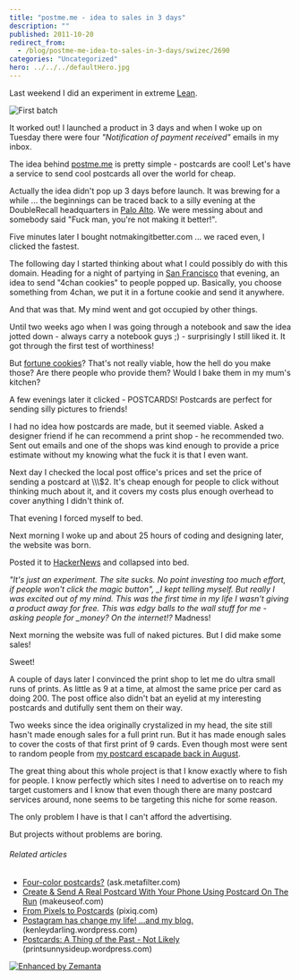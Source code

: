 ```yaml
---
title: "postme.me - idea to sales in 3 days"
description: ""
published: 2011-10-20
redirect_from:
  - /blog/postme-me-idea-to-sales-in-3-days/swizec/2690
categories: "Uncategorized"
hero: ../../../defaultHero.jpg
---
```


Last weekend I did an experiment in extreme [Lean](http://en.wikipedia.org/wiki/Lean_Startup).

![](https://swizec.com/blog/wp-content/uploads/2011/10/57cab9bec4c74bf2b3c7ded9f6675d02_78.jpg "First batch")

It worked out! I launched a product in 3 days and when I woke up on Tuesday there were four _"Notification of payment received"_ emails in my inbox.

The idea behind [postme.me](http://postme.me) is pretty simple - postcards are cool! Let's have a service to send cool postcards all over the world for cheap.

Actually the idea didn't pop up 3 days before launch. It was brewing for a while ... the beginnings can be traced back to a silly evening at the DoubleRecall headquarters in [Palo Alto](<http://maps.google.com/maps?ll=37.4291666667,-122.138055556&spn=0.1,0.1&q=37.4291666667,-122.138055556 (Palo%20Alto%2C%20California)&t=h> "Palo Alto, California"). We were messing about and somebody said "Fuck man, you're not making it better!".

Five minutes later I bought notmakingitbetter.com ... we raced even, I clicked the fastest.

The following day I started thinking about what I could possibly do with this domain. Heading for a night of partying in [San Francisco](<http://maps.google.com/maps?ll=37.7793,-122.4192&spn=0.1,0.1&q=37.7793,-122.4192 (San%20Francisco)&t=h> "San Francisco") that evening, an idea to send "4chan cookies" to people popped up. Basically, you choose something from 4chan, we put it in a fortune cookie and send it anywhere.

And that was that. My mind went and got occupied by other things.

Until two weeks ago when I was going through a notebook and saw the idea jotted down - always carry a notebook guys ;) - surprisingly I still liked it. It got through the first test of worthiness!

But [fortune cookies](http://en.wikipedia.org/wiki/Fortune_cookie "Fortune cookie")? That's not really viable, how the hell do you make those? Are there people who provide them? Would I bake them in my mum's kitchen?

A few evenings later it clicked - POSTCARDS! Postcards are perfect for sending silly pictures to friends!

I had no idea how postcards are made, but it seemed viable. Asked a designer friend if he can recommend a print shop - he recommended two. Sent out emails and one of the shops was kind enough to provide a price estimate without my knowing what the fuck it is that I even want.

Next day I checked the local post office's prices and set the price of sending a postcard at \\\\\\\$2. It's cheap enough for people to click without thinking much about it, and it covers my costs plus enough overhead to cover anything I didn't think of.

That evening I forced myself to bed.

Next morning I woke up and about 25 hours of coding and designing later, the website was born.

Posted it to [HackerNews](http://news.ycombinator.com/ "Hacker News") and collapsed into bed.

_"It's just an experiment. The site sucks. No point investing too much effort, if people won't click the magic button", \_I kept telling myself. But really I was excited out of my mind. This was the first time in my life I wasn't giving a product away for free. This was edgy balls to the wall stuff for me - asking people for \_money? On the internet!?_ Madness!

Next morning the website was full of naked pictures. But I did make some sales!

Sweet!

A couple of days later I convinced the print shop to let me do ultra small runs of prints. As little as 9 at a time, at almost the same price per card as doing 200. The post office also didn't bat an eyelid at my interesting postcards and dutifully sent them on their way.

Two weeks since the idea originally crystalized in my head, the site still hasn't made enough sales for a full print run. But it has made enough sales to cover the costs of that first print of 9 cards. Even though most were sent to random people from [my postcard escapade back in August](http://swizec.com/blog/i-learned-two-things-today-21-8/swizec/2275 "I learned two things today 21.8.").

The great thing about this whole project is that I know exactly where to fish for people. I know perfectly which sites I need to advertise on to reach my target customers and I know that even though there are many postcard services around, none seems to be targeting this niche for some reason.

The only problem I have is that I can't afford the advertising.

But projects without problems are boring.

###### Related articles

- [Four-color postcards?](http://ask.metafilter.com/198794/Fourcolor-postcards) (ask.metafilter.com)
- [Create & Send A Real Postcard With Your Phone Using Postcard On The Run](http://www.makeuseof.com/tag/create-send-real-postcard-phone-postcard-run/) (makeuseof.com)
- [From Pixels to Postcards](http://www.pixiq.com/article/from-pixels-to-postcards) (pixiq.com)
- [Postagram has change my life! ...and my blog.](http://kenleydarling.wordpress.com/2011/10/18/postagram-has-change-my-life-and-my-blog/) (kenleydarling.wordpress.com)
- [Postcards: A Thing of the Past - Not Likely](http://printsunnysideup.wordpress.com/2011/10/13/postcards-a-thing-of-the-past-not-likely/) (printsunnysideup.wordpress.com)

[![Enhanced by Zemanta](https://img.zemanta.com/zemified_e.png?x-id=e085b346-1171-4cf6-b176-82d9b31a998e)](http://www.zemanta.com/ "Enhanced by Zemanta")
